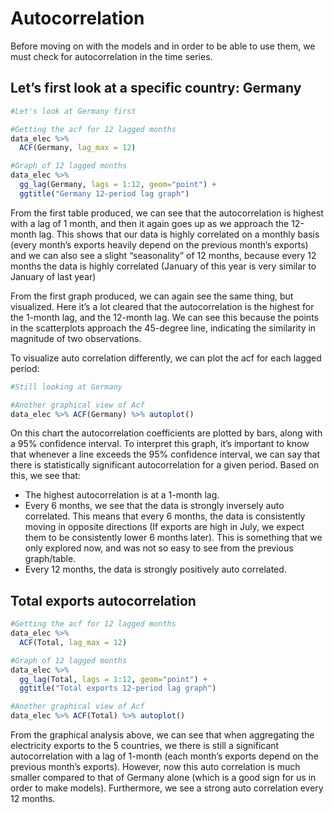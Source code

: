 # Autocorrelation

Before moving on with the models and in order to be able to use them, we must check for autocorrelation in the time series. 


## Let's first look at a specific country: Germany 

```r

#Let's look at Germany first

#Getting the acf for 12 lagged months
data_elec %>% 
  ACF(Germany, lag_max = 12)

#Graph of 12 lagged months
data_elec %>% 
  gg_lag(Germany, lags = 1:12, geom="point") + 
  ggtitle("Germany 12-period lag graph")

```

From the first table produced, we can see that the autocorrelation is highest with a lag of 1 month, and then it again goes up as we approach the 12-month lag. This shows that our data is highly correlated on a monthly basis (every month's exports heavily depend on the previous month's exports) and we can also see a slight "seasonality" of 12 months, because every 12 months the data is highly correlated (January of this year is very similar to January of last year)

From the first graph produced, we can again see the same thing, but visualized. Here it's a lot cleared that the autocorrelation is the highest for the 1-month lag, and the 12-month lag. We can see this because the points in the scatterplots approach the 45-degree line, indicating the similarity in magnitude of two observations. 

To visualize auto correlation differently, we can plot the acf for each lagged period: 

```r
#Still looking at Germany

#Another graphical view of Acf
data_elec %>% ACF(Germany) %>% autoplot() 

```

On this chart the autocorrelation coefficients are plotted by bars, along with a 95% confidence interval. To interpret this graph, it's important to know that whenever a line exceeds the 95% confidence interval, we can say that there is statistically significant autocorrelation for a given period. Based on this, we see that:

- The highest autocorrelation is at a 1-month lag. 
- Every 6 months, we see that the data is strongly inversely auto correlated. This means that every 6 months, the data is consistently moving in opposite directions (If exports are high in July, we expect them to be consistently lower 6 months later). This is something that we only explored now, and was not so easy to see from the previous graph/table.
- Every 12 months, the data is strongly positively auto correlated. 

## Total exports autocorrelation 

```r

#Getting the acf for 12 lagged months
data_elec %>% 
  ACF(Total, lag_max = 12)

#Graph of 12 lagged months
data_elec %>% 
  gg_lag(Total, lags = 1:12, geom="point") + 
  ggtitle("Total exports 12-period lag graph")

#Another graphical view of Acf
data_elec %>% ACF(Total) %>% autoplot() 


```

From the graphical analysis above, we can see that when aggregating the electricity exports to the 5 countries, we there is still a significant autocorrelation with a lag of 1-month (each month's exports depend on the previous month's exports). However, now this auto correlation is much smaller compared to that of Germany alone (which is a good sign for us in order to make models). Furthermore, we see a strong auto correlation every 12 months. 
